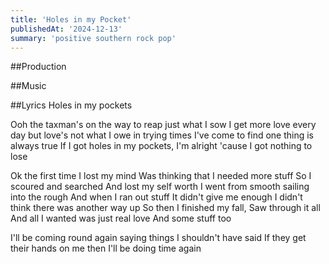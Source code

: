 ```yaml
---
title: 'Holes in my Pocket'
publishedAt: '2024-12-13'
summary: 'positive southern rock pop'
---
```




##Production


##Music


##Lyrics
Holes in my pockets

Ooh the taxman's on the way
to reap just what I sow
I get more love every day
but love's not what I owe
in trying times I've come to find
one thing is always true
If I got holes in my pockets, I'm alright
'cause I got nothing to lose

Ok the first time
I lost my mind
Was thinking that I needed more stuff
So I scoured and searched
And lost my self worth
I went from smooth sailing into the rough
And when I ran out stuff
It didn't give me enough
I didn't think there was another way up
So then I finished my fall,
Saw through it all
And all I wanted was just real love
And some stuff too

I'll be coming round again
saying things I shouldn't have said
If they get their hands on me
then I'll be doing time again